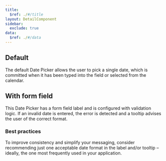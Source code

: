 ```yaml
---
title:
  $ref: ./#/title
layout: DetailComponent
sidebar:
  exclude: true
data:
  $ref: ./#/data
---
```


<LivePreviewControls>
<LivePreview componentName="date-picker" exampleName="Default">

## Default

The default Date Picker allows the user to pick a single date, which is committed when it has been typed into the field or selected from the calendar.

</LivePreview>
<LivePreview componentName="date-picker" exampleName="WithFormfield">

## With form field

This Date Picker has a form field label and is configured with validation logic. If an invalid date is entered, the error is detected and a tooltip advises the user of the correct format.

### Best practices

To improve consistency and simplify your messaging, consider recommending just one acceptable date format in the label and/or tooltip – ideally, the one most frequently used in your application.

</LivePreview>
</LivePreviewControls>

